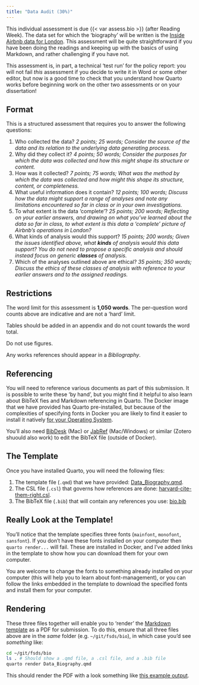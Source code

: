 ```yaml
---
title: "Data Audit (30%)"
---
```


This individual assessment is due {{< var assess.bio >}} (after Reading Week). The data set for which the 'biography' will be written is the [Inside Airbnb data for London](https://github.com/jreades/i2p/raw/master/data/src/2020-08-24-listings.csv.gz). This assessment will be quite straightforward if you have been doing the readings and keeping up with the basics of using Markdown, and rather challenging if you have not.

This assessment is, in part, a technical 'test run' for the policy report: you will not fail *this* assessment if you decide to write it in Word or some other editor, but now is a good time to check that you understand how Quarto works before beginning work on the other two assessments or on your dissertation!

## Format

This is a structured assessment that requires you to answer the following questions:

1. Who collected the data? *2 points; 25 words; Consider the source of the data and its relation to the underlying data generating process.*
2. Why did they collect it? *4 points; 50 words; Consider the purposes for which the data was collected and how this might shape its structure or content.*
3. How was it collected?  *7 points; 75 words; What was the method by which the data was collected and how might this shape its structure, content, or completeness.*
4. What useful information does it contain? *12 points; 100 words; Discuss how the data might support a range of analyses and note any limitations encountered so far in class or in your own investigations.*
5. To what extent is the data 'complete'? *25 points; 200 words; Reflecting on your earlier answers, and drawing on what you've learned about the data so far in class, to what extent is this data a 'complete' picture of Airbnb's operations in London?*
6. What kinds of analysis would this support? *15 points; 200 words; Given the issues identified above, what **kinds** of analysis would this data support? You do not need to propose a specific analysis and should instead focus on generic **classes** of analysis.*
7. Which of the analyses outlined above are ethical? *35 points; 350 words; Discuss the ethics of these classes of analysis with reference to your earlier answers and to the assigned readings.*

## Restrictions

The word limit for this assessment is **1,050 words**. The per-question word counts above are indicative and are not a 'hard' limit. 

Tables should be added in an appendix and do not count towards the word total.

Do not use figures.

Any works references should appear in a *Bibliography*.

## Referencing

You will need to reference various documents as part of this submission. It is possible to write these 'by hand', but you might find it helpful to also learn about BibTeX fies and Markdown referencing in Quarto. The Docker image that we have provided has Quarto pre-installed, but because of the complexities of specifying fonts in Docker you are likely to find it easier to install it natively [for your Operating System](https://quarto.org/docs/get-started/). 

You'll also need [BibDesk](https://bibdesk.sourceforge.io) (Mac) or [JabRef](https://www.jabref.org) (Mac/Windows) or similar (Zotero shuould also work) to edit the BibTeX file (outside of Docker).

## The Template

Once you have installed Quarto, you will need the following files:

1. The template file (`.qmd`) that we have provided: [Data_Biography.qmd](https://github.com/jreades/fsds/blob/master/assessments/Data_Biography.qmd).
2. The CSL file (`.csl`) that governs how references are done: [harvard-cite-them-right.csl](https://github.com/jreades/fsds/blob/master/assessments/harvard-cite-them-right.csl).
3. The BibTeX file (`.bib`) that will contain any references you use: [bio.bib](https://github.com/jreades/fsds/blob/master/assessments/bio.bib) 

:::{.callout-note}
## Really Look at the Template!

You'll notice that the template specifies three fonts (`mainfont`, `monofont`, `sansfont`). If you don't have these fonts installed on your computer then `quarto render...` will fail. These are installed in Docker, and I've added links in the template to show how you can download them for your own computer.

You are welcome to change the fonts to something already installed on your computer (this will help you to learn about font-management), or you can follow the links embedded in the template to download the specified fonts and install them for your computer.
:::


## Rendering

These three files together will enable you to 'render' the [Markdown template](https://github.com/jreades/fsds/blob/master/assessments/Data_Biography.qmd) as a PDF for submission. To do this, ensure that all three files above are in the *same* folder (e.g. `~/git/fsds/bio`), in which case you'd see *something* like:

```bash
cd ~/git/fsds/bio
ls . # Should show a .qmd file, a .csl file, and a .bib file
quarto render Data_Biography.qmd
```

This should render the PDF with a look something like [this example output](./Data_Biography.pdf).
